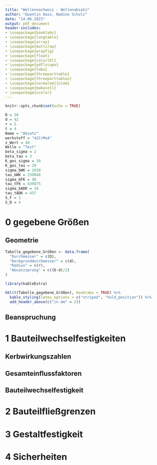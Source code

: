 ```yaml
---
title: "Wellennachweis - Wellenabsatz"
author: "Quentin Huss, Nadine Schulz"
date: "14.06.2023"
output: pdf_document
header-includes:
- \usepackage{booktabs}
- \usepackage{longtable}
- \usepackage{array}
- \usepackage{multirow}
- \usepackage{wrapfig}
- \usepackage{float}
- \usepackage{colortbl}
- \usepackage{pdflscape}
- \usepackage{tabu}
- \usepackage{threeparttable}
- \usepackage{threeparttablex}
- \usepackage[normalem]{ulem}
- \usepackage{makecell}
- \usepackage{xcolor}
---
```


```r
knitr::opts_chunk$set(echo = TRUE)
```

```r
D = 50
d = 42
r = 5
t = 4
Name = "Absatz"
werkstoff = "42CrMo4"
z_Wert = 40
Welle = "Test"
beta_sigma = 2
beta_tau = 3
K_ges_sigma = 30
K_ges_tau = 29
sigma_bWK = 2038
tau_bWK = 239848
sigma_bFK = 48
tau_tFK = 439875
sigma_bADK = 34
tau_tADK = 457
S_F = 2
S_D = 4
```




# 0 gegebene Größen  
## Geometrie  
```r
Tabelle_gegebene_Größen <- data.frame(
  "Durchmesser" = c(D),
  "Kerbgrunddurchmesser" = c(d),
  "Radius" = c(r),
  "Absatzsprung" = c((D-d)/2)
)

library(kableExtra)

kbl(t(Tabelle_gegebene_Größen), booktabs = TRUE) %>%
  kable_styling(latex_options = c("striped", "hold_position")) %>%
  add_header_above(c("in mm" = 2))

```
 
## Beanspruchung  

# 1 Bauteilwechselfestigkeiten  
## Kerbwirkungszahlen  
\begin{center}
$\beta_{\sigma_b} = `r beta_sigma`$ 
  
$\beta_{\tau} = `r beta_tau`$  
\end{center}  

## Gesamteinflussfaktoren  
\begin{center}

$K_{\sigma ,b} = `r K_ges_sigma`$  

$K_{\tau} = `r K_ges_tau`$

\end{center}

## Bauteilwechselfestigkeit  
\begin{center}

$\sigma_{bWK} = `r sigma_bWK`\ \dfrac{N}{mm^{2}}$

$\tau_{tWK} = `r tau_bWK`\ \dfrac{N}{mm^{2}}$

\end{center}

\pagebreak

# 2 Bauteilfließgrenzen  
\begin{center}  
$\sigma_{bFK} = `r sigma_bFK`\ \dfrac{N}{mm^{2}}$  

$\tau_{tFK} = `r tau_tFK`\ \dfrac{N}{mm^{2}}$  
\end{center}  

# 3 Gestaltfestigkeit  
\begin{center}
$\sigma_{bADK} = `r sigma_bADK`\ \dfrac{N}{mm^{2}}$  

$\tau_{tADK} = `r tau_tADK`\ \dfrac{N}{mm^{2}}$  
\end{center}  

# 4 Sicherheiten  
\begin{center}
$S_F = `r S_F`$  

$S_D = `r S_D`$
\end{center}